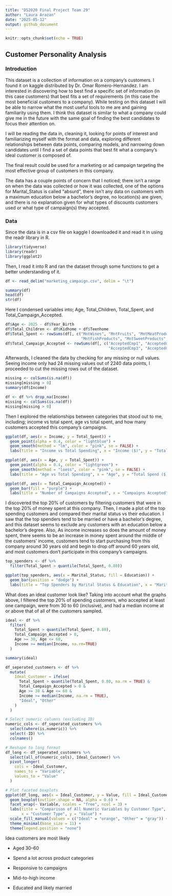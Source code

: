 ```yaml
---
title: "DS2020 Final Project Team 29"
author: "Laura Arazan"
date: "2025-05-12"
output: github_document
---
```


```r
knitr::opts_chunk$set(echo = TRUE)
```

## Customer Personality Analysis


### Introduction

This dataset is a collection of information on a company's customers. I found it on kaggle distributed by Dr. Omar Romero-Hernandez. I am interested in discovering how to best find a specific set of information (in this case customers) that best fits a set of requirements (in this case the most beneficial customers to a company). While testing on this dataset I will be able to narrow what the most useful tools to me are and gaining familiarity using them. I think this dataset is similar to what a company could give me in the future with the same goal of finding the best candidates to focus their attention on.

I will be reading the data in, cleaning it, looking for points of interest and familiarizing myself with the format and data, exploring different relationships between data points, comparing models, and narrowing down candidates until I find a set of data points that best fit what a company's ideal customer is composed of.

The final result could be used for a marketing or ad campaign targeting the most effective group of customers in this company.

The data has a couple points of concern that I noticed; there isn't a range on when the data was collected or how it was collected, one of the options for Marital_Status is called "absurd", there isn't any data on customers with a maximum education below a bachelor's degree, no location(s) are given, and there is no explanation given for what types of discounts customers used or what type of campaign(s) they accepted.


### Data

Since the data is in a csv file on kaggle I downloaded it and read it in using the readr library in R.

```r
library(tidyverse)
library(readr)
library(ggplot2)

```
Then, I read it into R and ran the dataset through some functions to get a better understanding of it.

```r
df <- read_delim("marketing_campaign.csv", delim = "\t")

summary(df)
head(df)
str(df)

```
Here I condensed variables into; Age, Total_Children, Total_Spent, and Total_Campaign_Accepted.

```r
df$Age <- 2025 - df$Year_Birth
df$Total_Children <- df$Kidhome + df$Teenhome
df$Total_Spent <- rowSums(df[, c("MntWines", "MntFruits", "MntMeatProducts", 
                                 "MntFishProducts", "MntSweetProducts", "MntGoldProds")])
df$Total_Campaign_Accepted <- rowSums(df[, c("AcceptedCmp1", "AcceptedCmp2", 
                                             "AcceptedCmp3", "AcceptedCmp4", "AcceptedCmp5")])

```

Afterwards, I cleaned the data by checking for any missing or null values. Seeing income only had 24 missing values out of 2240 data points, I proceeded to cut the missing rows out of the dataset.

```r
missing <- colSums(is.na(df))
missing[missing > 0]
summary(df$Income)

df <- df %>% drop_na(Income)
missing <- colSums(is.na(df))
missing[missing > 0]

```

Then I explored the relationships between categories that stood out to me, including; income vs total spent, age vs total spent, and how many customers accepted this company's campaigns.

```r
ggplot(df, aes(x = Income, y = Total_Spent)) +
  geom_point(alpha = 0.4, color = "lightblue") +
  geom_smooth(method = "lm", color = "pink", se = FALSE) +
  labs(title = "Income vs Total Spending", x = "Income ($)", y = "Total Spend ($)")

ggplot(df, aes(x = Age, y = Total_Spent)) +
  geom_point(alpha = 0.4, color = "lightgreen") +
  geom_smooth(method = "loess", color = "pink", se = FALSE) +
  labs(title = "Age vs Total Spending", x = "Age", y = "Total Spend ($)")

ggplot(df, aes(x = Total_Campaign_Accepted)) +
  geom_bar(fill = "purple") +
  labs(title = "Number of Campaigns Accepted", x = "Campaigns Accepted", y = "Customer Count")
```

I discovered the top 20% of customers by filtering customers that were in the top 20% of money spent at this company. Then, I made a plot of the top spending customers and compared their marital status vs their education. I saw that the top spenders tend to be married or have a bachelor's degree, and this dataset seems to exclude any customers with an education below a bachelor’s degree. Also, As income increases so does the amount of money spent, there seems to be an increase in money spent around the middle of the customers’ income, customers tend to start purchasing from this company around 30 years old and begin to drop off around 60 years old, and most customers don’t participate in this company’s campaigns.



```r
top_spenders <- df %>% 
  filter(Total_Spent > quantile(Total_Spent, 0.80))

ggplot(top_spenders, aes(x = Marital_Status, fill = Education)) +
  geom_bar(position = "dodge") +
  labs(title = "Top Spenders by Marital Status & Education", x = "Marital Status")

```

What does an ideal customer look like? Taking into account what the graphs above, I filtered the top 20% of spending customers, who accepted at least one campaign, were from 30 to 60 (inclusive), and had a median income at or above that of all of the customers sampled.

```r
ideal <- df %>%
  filter(
    Total_Spent > quantile(Total_Spent, 0.80),
    Total_Campaign_Accepted > 0,
    Age >= 30, Age <= 60,
    Income >= median(Income, na.rm=TRUE)
  )

summary(ideal)

df_seperated_customers <- df %>%
  mutate(
    Ideal_Customer = ifelse(
      Total_Spent > quantile(Total_Spent, 0.80, na.rm = TRUE) &
      Total_Campaign_Accepted > 0 &
      Age >= 30 & Age <= 60 &
      Income >= median(Income, na.rm = TRUE),
      "Ideal", "Other"
    )
  )

# Select numeric columns (excluding ID)
numeric_cols <- df_seperated_customers %>%
  select(where(is.numeric)) %>%
  select(-ID) %>%
  colnames()

# Reshape to long format
df_long <- df_seperated_customers %>%
  select(all_of(numeric_cols), Ideal_Customer) %>%
  pivot_longer(
    cols = -Ideal_Customer,
    names_to = "Variable",
    values_to = "Value"
  )

# Plot faceted boxplots
ggplot(df_long, aes(x = Ideal_Customer, y = Value, fill = Ideal_Customer)) +
  geom_boxplot(outlier.shape = NA, alpha = 0.6) +
  facet_wrap(~ Variable, scales = "free", ncol = 3) +
  labs(title = "Comparison of All Numeric Variables by Customer Type",
       x = "Customer Type", y = "Value") +
  scale_fill_manual(values = c("Ideal" = "orange", "Other" = "gray")) +
  theme_minimal(base_size = 11) +
  theme(legend.position = "none")
```

Idea customers are most likely

- Aged 30–60

- Spend a lot across product categories

- Responsive to campaigns

- Mid-to-high income

- Educated and likely married
